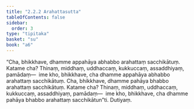 ```yaml
---
title: "2.2.2 Arahattasutta"
tableOfContents: false
sidebar:
  order: 3
type: "tipitaka"
basket: "su"
book: "a6"
---
```



<DynamicBreadcrumb />

<Division number="66" book="a6" bookNo="16" page="368">

<Paragraph number="621" book="a6">
“Cha, bhikkhave, dhamme appahāya abhabbo arahattaṃ sacchikātuṃ. Katame cha? Thinaṃ, middhaṃ, uddhaccaṃ, kukkuccaṃ, assaddhiyaṃ, pamādaṃ—  ime kho, bhikkhave, cha dhamme appahāya abhabbo arahattaṃ sacchikātuṃ.
</Paragraph>

<Paragraph number="622" book="a6">
Cha, bhikkhave, dhamme pahāya bhabbo arahattaṃ sacchikātuṃ. Katame cha? Thinaṃ, middhaṃ, uddhaccaṃ, kukkuccaṃ, assaddhiyaṃ, pamādaṃ—  ime kho, bhikkhave, cha dhamme pahāya bhabbo arahattaṃ sacchikātun”ti.

</Paragraph>
</Division>

<Paragraph number="623" type="center" book="a6">
Dutiyaṃ.
</Paragraph>